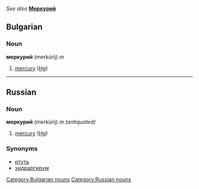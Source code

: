 ''See also'' '''[[Меркурий]]'''
==Bulgarian==
[[Category:Bulgarian nouns]]
===Noun===
'''меркурий''' (merkúrij) ''m''

#[[mercury]] ([[Hg]])


----
==Russian==
[[Category:Russian nouns]]
===Noun===
'''меркурий''' (merkúrij) ''m (antiquated)''

#[[mercury]] ([[Hg]])

===Synonyms===
*[[ртуть]]
*[[хидраргирум]]